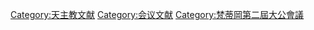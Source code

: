 {{Main|梵蒂岡第二屆大公會議}}

[[Category:天主教文献|Category:天主教文献]]
[[Category:会议文献|Category:会议文献]]
[[Category:梵蒂岡第二屆大公會議|Category:梵蒂岡第二屆大公會議]]